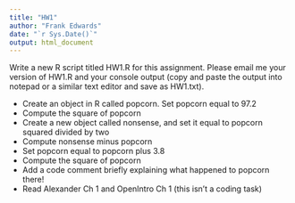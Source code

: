 ```yaml
---
title: "HW1"
author: "Frank Edwards"
date: "`r Sys.Date()`"
output: html_document
---
```


Write a new R script titled HW1.R for this assignment. Please email me your version of HW1.R and your console output (copy and paste the output into notepad or a similar text editor and save as HW1.txt).

- Create an object in R called popcorn. Set popcorn equal to 97.2
- Compute the square of popcorn
- Create a new object called nonsense, and set it equal to popcorn squared divided by two
- Compute nonsense minus popcorn
- Set popcorn equal to popcorn plus 3.8
- Compute the square of popcorn
- Add a code comment briefly explaining what happened to popcorn there!
- Read Alexander Ch 1 and OpenIntro Ch 1 (this isn't a coding task)